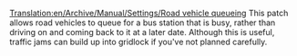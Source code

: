 [[Translation:en/Archive/Manual/Settings/Road vehicle queueing]]
This patch allows road vehicles to queue for a bus station that is busy, rather than driving on and coming back to it at a later date.  Although this is useful, traffic jams can build up into gridlock if you've not planned carefully.